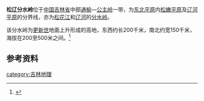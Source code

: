 '''松辽分水岭'''位于[[中国|中国]][[吉林省|吉林省]]中部[[通榆|通榆]]—[[公主岭|公主岭]]一带，为[[东北平原|东北平原]]内[[松嫩平原|松嫩平原]]及[[辽河平原|辽河平原]]的分界线，亦为[[松花江|松花江]]和[[辽河|辽河]]的[[分水岭|分水岭]]。

该分水岭为[[更新世|更新世]]地面上升形成的高地，东西约长200千米，南北约宽150千米，海拔在200至500米之间。<ref>{{Cite web |url=http://www.nhyz.org/yxx/xqbk/dlzd/chinazd/zj04_3.htm |title=中国地理百科 |accessdate=2010-09-02 |archive-date=2007-06-05 |archive-url=https://web.archive.org/web/20070605024132/http://www.nhyz.org/yxx/xqbk/dlzd/chinazd/zj04_3.htm |dead-url=yes }}</ref>

==参考资料==
{{reflist}}

[[category:吉林地理|category:吉林地理]]